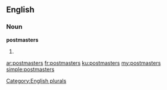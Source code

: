 ==English==

===Noun===
'''postmasters'''

# {{plural of|[[postmaster]]}}

[[Category:English plurals]]

[[ar:postmasters]]
[[fr:postmasters]]
[[ku:postmasters]]
[[my:postmasters]]
[[simple:postmasters]]